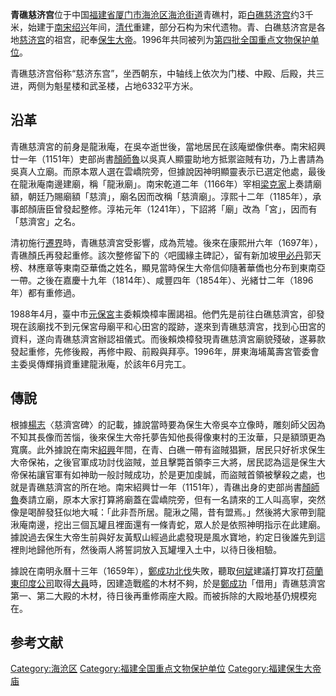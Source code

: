 {{coord|24|29|17|N|117|58|05|E|display=title|scale:10000}}
{{文物保护单位
| 级别 = 全国
| 名称 = 青、白礁慈济宫
| 子项 = 青礁慈济宫
| 图片 = [[File:Qingjiao_Ciji_Gong_20120225-03.jpg|210px]]
| 所在 = [[福建省|福建省]][[厦门市|厦门市]]、[[龙海市|龙海市]]
| 分类 = 古建筑
| 时代 = [[宋朝|宋]]－[[清朝|清]]
| 编号 = [[第四批全国重点文物保护单位|第四批]]第104项
| 登录 = 1996年11月20日
}}

'''青礁慈济宫'''位于中国[[福建省|福建省]][[厦门市|厦门市]][[海沧区|海沧区]][[海沧街道|海沧街道]]青礁村，距[[白礁慈济宫|白礁慈济宫]]约3千米，始建于[[南宋|南宋]][[绍兴_(年号)|绍兴]]年间，[[清代|清代]]重建，部分石构为宋代遗物。青、白礁慈济宫是各地[[慈济宫|慈济宫]]的祖宫，祀奉[[保生大帝|保生大帝]]。1996年共同被列为[[第四批全国重点文物保护单位|第四批全国重点文物保护单位]]{{r|文}}。

青礁慈济宫俗称“慈济东宫”，坐西朝东，中轴线上依次为门楼、中殿、后殿，共三进，两侧为魁星楼和武圣楼，占地6332平方米{{r|文}}。

== 沿革 ==
青礁慈濟宮的前身是龍湫庵，在吳夲逝世後，當地居民在該庵塑像供奉{{r|周|page=20}}。南宋紹興廿一年（1151年）吏部尚書[[顏師魯|顏師魯]]以吳真人顯靈助地方抵禦盜賊有功，乃上書請為吳真人立廟{{r|周|page=39、40}}。而原本眾人選在雲嶠院旁，但據說因神明顯靈表示已選定他處，最後在龍湫庵南邊建廟，稱「龍湫廟」{{r|周|page=40、41}}。南宋乾道二年（1166年）宰相[[梁克家|梁克家]]上奏請廟額，朝廷乃賜廟額「慈濟」，廟名因而改稱「慈濟廟」{{r|周|page=41}}。淳熙十二年（1185年），承事郎顏唐臣曾發起整修{{r|周|page=41}}。淳祐元年（1241年），下詔將「廟」改為「宮」，因而有「慈濟宮」之名{{r|周|page=41}}。

清初施行[[遷界|遷界]]時，青礁慈濟宮受影響，成為荒墟{{r|周|page=44}}。後來在康熙卅六年（1697年），青礁顏氏再發起重修{{r|周|page=44}}。該次整修留下的〈吧國緣主碑記〉，留有新加坡[[甲必丹|甲必丹]]郭天榜、林應章等東南亞華僑之姓名，顯見當時保生大帝信仰隨著華僑也分布到東南亞一帶{{r|周|page=44}}。之後在嘉慶十九年（1814年）、咸豐四年（1854年）、光緒廿二年（1896年）都有重修過{{r|周|page=44}}。

1988年4月，臺中市[[元保宮|元保宮]]主委賴煥樟率團謁祖{{r|周|page=46}}。他們先是前往白礁慈濟宮，卻發現在該廟找不到元保宮母廟平和心田宮的蹤跡，遂來到青礁慈濟宮，找到心田宮的資料，遂向青礁慈濟宮辦認祖儀式{{r|周|page=46}}。而後賴煥樟發現青礁慈濟宮廟貌殘破，遂募款發起重修，先修後殿，再修中殿、前殿與拜亭{{r|周|page=46}}。1996年，屏東海埔萬壽宮管委會主委吳傳輝捐資重建龍湫庵，於該年6月完工{{r|周|page=46}}。

== 傳說 ==
根據[[楊志|楊志]]〈慈濟宮碑〉的記載，據說當時要為保生大帝吳夲立像時，雕刻師父因為不知其長像而苦惱，後來保生大帝托夢告知他長得像東村的王汝華，只是額頭更為寬廣{{r|周|page=21}}。此外據說在南宋[[紹興_(南宋)|紹興]]年間，在青、白礁一帶有盜賊猖獗，居民只好祈求保生大帝保祐，之後官軍成功討伐盜賊，並且擊斃首領李三大將，居民認為這是保生大帝保祐讓官軍有如神助一般討賊成功，於是更加虔誠，而盜賊首領被擊殺之處，也就是青礁慈濟宮的所在地{{r|周|page=21、22}}。南宋紹興廿一年（1151年），青礁出身的吏部尚書[[顏師魯|顏師魯]]奏請立廟，原本大家打算將廟蓋在雲嶠院旁，但有一名請來的工人叫高寧，突然像是喝醉發狂似地大喊：「此非吾所居。龍湫之陽，昔有盟焉。」然後將大家帶到龍湫庵南邊，挖出三個瓦罐且裡面還有一條青蛇，眾人於是依照神明指示在此建廟{{r|周|page=21、22}}。據說過去保生大帝生前與好友黃馭山經過此處發現是風水寶地，約定日後誰先到這裡則地歸他所有，然後兩人將誓詞放入瓦罐埋入土中，以待日後相驗{{r|周|page=21、22}}。

據說在南明永曆十三年（1659年），[[鄭成功北伐|鄭成功北伐]]失敗，聽取[[何斌|何斌]]建議打算攻打[[荷蘭東印度公司|荷蘭東印度公司]]取得[[大員|大員]]時，因建造戰艦的木材不夠，於是[[鄭成功|鄭成功]]「借用」青礁慈濟宮第一、第二大殿的木材，待日後再重修兩座大殿{{r|周|page=44、45}}。而被拆除的大殿地基仍規模宛在{{r|周|page=45}}。

{{Gallery
|title=
|footer=
|width=300
|height=
|lines=1
|File:Qingjiao Ciji Gong 20120225-01.jpg|
|File:Qingjiao Ciji Gong 20120225-14.jpg|
|File:Qingjiao Ciji Gong 20120225-05.jpg|
|File:Qingjiao Ciji Gong 20120225-07.jpg|
|File:Qingjiao Ciji Gong 20120225-09.jpg|
|File:Qingjiao Ciji Gong 20120225-12.jpg|
}}

==参考文献==
{{Commons cat|Qingjiao Ciji Gong}}
{{reflist|refs=
<ref name="周">{{cite book|author=周茂欽 |title=《臺南大道公信仰研究》 |publisher=臺南市政府文化局 |isbn=978-986-03-9418-4 |date=2013-12}}</ref>
<ref name=文>{{Cite book |title=全国重点文物保护单位（第一至第五批）·第Ⅱ卷 |publisher=文物出版社 |year=2004 |isbn=7-5010-1525-2 |pages=190-191 }}</ref>
}}

{{福建全国重点文物保护单位}}

{{DEFAULTSORT:qing}}
[[Category:海沧区|Category:海沧区]]
[[Category:福建全国重点文物保护单位|Category:福建全国重点文物保护单位]]
[[Category:福建保生大帝庙|Category:福建保生大帝庙]]